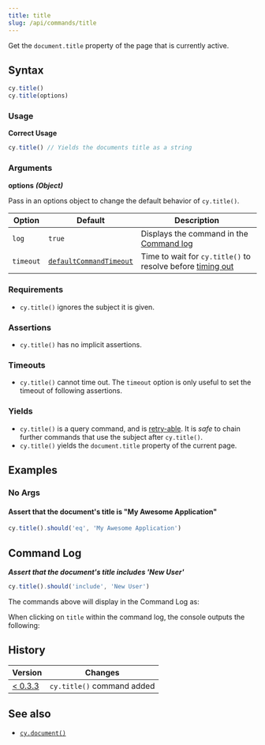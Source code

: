 ```yaml
---
title: title
slug: /api/commands/title
---
```


Get the `document.title` property of the page that is currently active.

## Syntax

```javascript
cy.title()
cy.title(options)
```

### Usage

**<Icon name="check-circle" color="green" /> Correct Usage**

```javascript
cy.title() // Yields the documents title as a string
```

### Arguments

**<Icon name="angle-right" /> options** **_(Object)_**

Pass in an options object to change the default behavior of `cy.title()`.

| Option    | Default                                                              | Description                                                                              |
| --------- | -------------------------------------------------------------------- | ---------------------------------------------------------------------------------------- |
| `log`     | `true`                                                               | Displays the command in the [Command log](/guides/core-concepts/cypress-app#Command-Log) |
| `timeout` | [`defaultCommandTimeout`](/guides/references/configuration#Timeouts) | Time to wait for `cy.title()` to resolve before [timing out](#Timeouts)                  |

### Requirements [<Icon name="question-circle"/>](/guides/core-concepts/introduction-to-cypress#Chains-of-Commands)

- `cy.title()` ignores the subject it is given.

### Assertions [<Icon name="question-circle"/>](/guides/core-concepts/introduction-to-cypress#Assertions)

- `cy.title()` has no implicit assertions.

### Timeouts [<Icon name="question-circle"/>](/guides/core-concepts/introduction-to-cypress#Timeouts)

- `cy.title()` cannot time out. The `timeout` option is only useful to set the
  timeout of following assertions.

### Yields [<Icon name="question-circle"/>](/guides/core-concepts/introduction-to-cypress#Subject-Management)

- `cy.title()` is a query command, and is
  [retry-able](/guides/core-concepts/retry-ability#Commands-Queries-and-Assertions).
  It is _safe_ to chain further commands that use the subject after
  `cy.title()`.
- `cy.title()` yields the `document.title` property of the current page.

## Examples

### No Args

#### Assert that the document's title is "My Awesome Application"

```javascript
cy.title().should('eq', 'My Awesome Application')
```

## Command Log

**_Assert that the document's title includes 'New User'_**

```javascript
cy.title().should('include', 'New User')
```

The commands above will display in the Command Log as:

<DocsImage
  src="/img/api/title/test-title-of-website-or-webapp.png"
  alt="Command Log title"
/>

When clicking on `title` within the command log, the console outputs the
following:

<DocsImage
  src="/img/api/title/see-the-string-yielded-in-the-console.png"
  alt="Console Log title"
/>

## History

| Version                                       | Changes                    |
| --------------------------------------------- | -------------------------- |
| [< 0.3.3](/guides/references/changelog#0-3-3) | `cy.title()` command added |

## See also

- [`cy.document()`](/api/commands/document)

